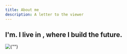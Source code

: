 ```yaml
---
title: About me
description: A letter to the viewer
---
```



<main className="relative lg:max-w-7xl mx-auto max-w-3xl md:px-16 px-6">
  <div>
            <section className="relative grid lg:grid-cols-custom grid-cols-1 gap-x-6 justify-items-center">
              <div className="order-2 lg:order-none">
                <h1 className="font-incognito font-semibold tracking-tight sm:text-5xl text-3xl lg:leading-tight basis-1/2 mb-8">
                    I&apos;m. I live in , where I
                    build the future.
                  </h1>
              </div>
              <aside className="flex flex-col lg:justify-self-center justify-self-start gap-y-8 lg:order-1 order-none mb-12">
               <div className="sticky top-10">
               <Image
                      className="rounded-2xl mb-4 object-cover max-h-96 min-h-96 bg-top"
                      src={""}
                      width={400}
                      height={400}
                      quality={100}
                      alt={""}
                      placeholder="blur"
                      priority
                    />
               </div>
              </aside>
              </section>
              </div>
</main>